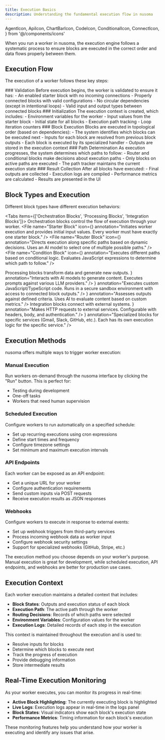 ```yaml
---
title: Execution Basics
description: Understanding the fundamental execution flow in nusoma
---
```


  AgentIcon,
  ApiIcon,
  ChartBarIcon,
  CodeIcon,
  ConditionalIcon,
  ConnectIcon,
} from '@/components/icons'

When you run a worker in nusoma, the execution engine follows a systematic process to ensure blocks are executed in the correct order and data flows properly between them.

## Execution Flow

The execution of a worker follows these key steps:

<Steps>
  <Step>
    ### Validation Before execution begins, the worker is validated to ensure it has: - An enabled
    starter block with no incoming connections - Properly connected blocks with valid configurations
    - No circular dependencies (except in intentional loops) - Valid input and output types between
    connected blocks
  </Step>

<Step>
  ### Initialization The execution context is created, which includes: - Environment variables for
  the worker - Input values from the starter block - Initial state for all blocks - Execution path
  tracking - Loop iteration counters
</Step>

<Step>
  ### Block Execution Blocks are executed in topological order (based on dependencies): - The system
  identifies which blocks can be executed next - Inputs for each block are resolved from previous
  block outputs - Each block is executed by its specialized handler - Outputs are stored in the
  execution context
</Step>

<Step>
  ### Path Determination As execution progresses, the system determines which paths to follow: -
  Router and conditional blocks make decisions about execution paths - Only blocks on active paths
  are executed - The path tracker maintains the current execution state
</Step>

  <Step>
    ### Result Collection After all blocks have executed: - Final outputs are collected - Execution
    logs are compiled - Performance metrics are calculated - Results are presented in the UI
  </Step>
</Steps>

## Block Types and Execution

Different block types have different execution behaviors:

<Tabs items={['Orchestration Blocks', 'Processing Blocks', 'Integration Blocks']}>
  <Tab>
    <Card>
      Orchestration blocks control the flow of execution through your worker.
      <Files>
        <File
          name="Starter Block"
          icon={<ConnectIcon className="h-4 w-4" />}
          annotation="Initiates worker execution and provides initial input values. Every worker must have exactly one starter block."
        />
        <File
          name="Router Block"
          icon={<ConnectIcon className="h-4 w-4" />}
          annotation="Directs execution along specific paths based on dynamic decisions. Uses an AI model to select one of multiple possible paths."
        />
        <File
          name="Condition Block"
          icon={<ConditionalIcon className="h-4 w-4" />}
          annotation="Executes different paths based on conditional logic. Evaluates JavaScript expressions to determine which path to follow."
        />
      </Files>
    </Card>
  </Tab>

<Tab>
  <Card>
    Processing blocks transform data and generate new outputs.
    <Files>
      <File
        name="Agent Block"
        icon={<AgentIcon className="h-4 w-4" />}
        annotation="Interacts with AI models to generate content. Executes prompts against various LLM providers."
      />
      <File
        name="Function Block"
        icon={<CodeIcon className="h-4 w-4" />}
        annotation="Executes custom JavaScript/TypeScript code. Runs in a secure sandbox environment with access to connected block outputs."
      />
      <File
        name="Evaluator Block"
        icon={<ChartBarIcon className="h-4 w-4" />}
        annotation="Assesses outputs against defined criteria. Uses AI to evaluate content based on custom metrics."
      />
    </Files>
  </Card>
</Tab>

  <Tab>
    <Card>
      Integration blocks connect with external systems.
      <Files>
        <File
          name="API Block"
          icon={<ApiIcon className="h-4 w-4" />}
          annotation="Makes HTTP requests to external services. Configurable with headers, body, and authentication."
        />
        <File
          name="Tool Blocks"
          icon={<CodeIcon className="h-4 w-4" />}
          annotation="Specialized blocks for specific services (Gmail, Slack, GitHub, etc.). Each has its own execution logic for the specific service."
        />
      </Files>
    </Card>
  </Tab>
</Tabs>

## Execution Methods

nusoma offers multiple ways to trigger worker execution:

### Manual Execution

Run workers on-demand through the nusoma interface by clicking the "Run" button. This is perfect for:

- Testing during development
- One-off tasks
- Workers that need human supervision

### Scheduled Execution

Configure workers to run automatically on a specified schedule:

- Set up recurring executions using cron expressions
- Define start times and frequency
- Configure timezone settings
- Set minimum and maximum execution intervals

### API Endpoints

Each worker can be exposed as an API endpoint:

- Get a unique URL for your worker
- Configure authentication requirements
- Send custom inputs via POST requests
- Receive execution results as JSON responses

### Webhooks

Configure workers to execute in response to external events:

- Set up webhook triggers from third-party services
- Process incoming webhook data as worker input
- Configure webhook security settings
- Support for specialized webhooks (GitHub, Stripe, etc.)

<Callout type="info">
  The execution method you choose depends on your worker's purpose. Manual execution is great for
  development, while scheduled execution, API endpoints, and webhooks are better for production use
  cases.
</Callout>

## Execution Context

Each worker execution maintains a detailed context that includes:

- **Block States**: Outputs and execution status of each block
- **Execution Path**: The active path through the worker
- **Routing Decisions**: Records of which paths were selected
- **Environment Variables**: Configuration values for the worker
- **Execution Logs**: Detailed records of each step in the execution

This context is maintained throughout the execution and is used to:

- Resolve inputs for blocks
- Determine which blocks to execute next
- Track the progress of execution
- Provide debugging information
- Store intermediate results

## Real-Time Execution Monitoring

As your worker executes, you can monitor its progress in real-time:

- **Active Block Highlighting**: The currently executing block is highlighted
- **Live Logs**: Execution logs appear in real-time in the logs panel
- **Block States**: Visual indicators show each block's execution state
- **Performance Metrics**: Timing information for each block's execution

These monitoring features help you understand how your worker is executing and identify any issues that arise.

